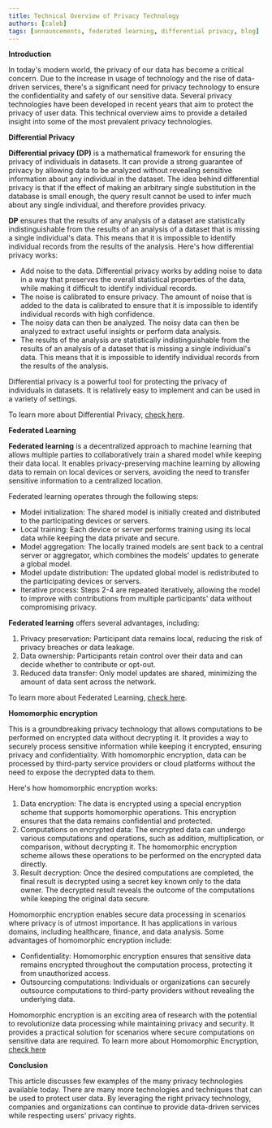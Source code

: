 ```yaml
---
title: Technical Overview of Privacy Technology
authors: [caleb]
tags: [announcements, federated learning, differential privacy, blog]
---
```

**Introduction**

In today's modern world, the privacy of our data has become a critical concern. Due to the increase in usage of technology and the rise of data-driven services, there's a significant need for privacy technology to ensure the confidentiality and safety of our sensitive data. Several privacy technologies have been developed in recent years that aim to protect the privacy of user data. This technical overview aims to provide a detailed insight into some of the most prevalent privacy technologies.

**Differential Privacy**

**Differential privacy (DP)** is a mathematical framework for ensuring the privacy of individuals in datasets. It can provide a strong guarantee of privacy by allowing data to be analyzed without revealing sensitive information about any individual in the dataset.
The idea behind differential privacy is that if the effect of making an arbitrary single substitution in the database is small enough, the query result cannot be used to infer much about any single individual, and therefore provides privacy.

**DP** ensures that the results of any analysis of a dataset are statistically indistinguishable from the results of an analysis of a dataset that is missing a single individual's data. This means that it is impossible to identify individual records from the results of the analysis.
Here's how differential privacy works:
* Add noise to the data. Differential privacy works by adding noise to data in a way that preserves the overall statistical properties of the data, while making it difficult to identify individual records.
* The noise is calibrated to ensure privacy. The amount of noise that is added to the data is calibrated to ensure that it is impossible to identify individual records with high confidence.
* The noisy data can then be analyzed. The noisy data can then be analyzed to extract useful insights or perform data analysis.
* The results of the analysis are statistically indistinguishable from the results of an analysis of a dataset that is missing a single individual's data. This means that it is impossible to identify individual records from the results of the analysis.

Differential privacy is a powerful tool for protecting the privacy of individuals in datasets. It is relatively easy to implement and can be used in a variety of settings.

To learn more about Differential Privacy, [check here](/resources/differential-privacy).

**Federated Learning**

**Federated learning** is a decentralized approach to machine learning that allows multiple parties to collaboratively train a shared model while keeping their data local. It enables privacy-preserving machine learning by allowing data to remain on local devices or servers, avoiding the need to transfer sensitive information to a centralized location.

Federated learning operates through the following steps:
* Model initialization: The shared model is initially created and distributed to the participating devices or servers.
* Local training: Each device or server performs training using its local data while keeping the data private and secure.
* Model aggregation: The locally trained models are sent back to a central server or aggregator, which combines the models' updates to generate a global model.
* Model update distribution: The updated global model is redistributed to the participating devices or servers.
* Iterative process: Steps 2-4 are repeated iteratively, allowing the model to improve with contributions from multiple participants' data without compromising privacy.

**Federated learning** offers several advantages, including:
1. Privacy preservation: Participant data remains local, reducing the risk of privacy breaches or data leakage.
2. Data ownership: Participants retain control over their data and can decide whether to contribute or opt-out.
3. Reduced data transfer: Only model updates are shared, minimizing the amount of data sent across the network.

To learn more about Federated Learning, [check here](/resources/federated-learning).

**Homomorphic encryption**

This is a groundbreaking privacy technology that allows computations to be performed on encrypted data without decrypting it. It provides a way to securely process sensitive information while keeping it encrypted, ensuring privacy and confidentiality. With homomorphic encryption, data can be processed by third-party service providers or cloud platforms without the need to expose the decrypted data to them.

Here's how homomorphic encryption works:
1. Data encryption: The data is encrypted using a special encryption scheme that supports homomorphic operations. This encryption ensures that the data remains confidential and protected.
2. Computations on encrypted data: The encrypted data can undergo various computations and operations, such as addition, multiplication, or comparison, without decrypting it. The homomorphic encryption scheme allows these operations to be performed on the encrypted data directly.
3. Result decryption: Once the desired computations are completed, the final result is decrypted using a secret key known only to the data owner. The decrypted result reveals the outcome of the computations while keeping the original data secure.

Homomorphic encryption enables secure data processing in scenarios where privacy is of utmost importance. It has applications in various domains, including healthcare, finance, and data analysis.
Some advantages of homomorphic encryption include:
* Confidentiality: Homomorphic encryption ensures that sensitive data remains encrypted throughout the computation process, protecting it from unauthorized access.
* Outsourcing computations: Individuals or organizations can securely outsource computations to third-party providers without revealing the underlying data.

Homomorphic encryption is an exciting area of research with the potential to revolutionize data processing while maintaining privacy and security. It provides a practical solution for scenarios where secure computations on sensitive data are required.
To learn more about Homomorphic Encryption, [check here](/resources/homomorphic-encryption)

**Conclusion**

This article discusses few examples of the many privacy technologies available today. There are many more technologies and techniques that can be used to protect user data. By leveraging the right privacy technology, companies and organizations can continue to provide data-driven services while respecting users' privacy rights.










